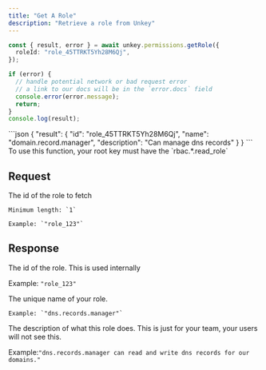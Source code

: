 ```yaml
---
title: "Get A Role"
description: "Retrieve a role from Unkey"
---
```


<RequestExample>

```ts
const { result, error } = await unkey.permissions.getRole({
  roleId: "role_45TTRKT5Yh28M6Qj",
});

if (error) {
  // handle potential network or bad request error
  // a link to our docs will be in the `error.docs` field
  console.error(error.message);
  return;
}
console.log(result);
```

</RequestExample>

<ResponseExample>
```json
{
  "result": {
      "id": "role_45TTRKT5Yh28M6Qj",
      "name": "domain.record.manager",
      "description": "Can manage dns records"
    }
}
```
</ResponseExample>

<Note>
To use this function, your root key must have the `rbac.*.read_role`
</Note>

## Request

<ParamField body="roleId" type="string" required>
    The id of the role to fetch

    Minimum length: `1`

    Example: `"role_123"`
</ParamField>

## Response

<ResponseField name="id" type="string" required>
  The id of the role. This is used internally

  Example: `"role_123"`

</ResponseField>

<ResponseField name="name" type="string" required>
    The unique name of your role.

    Example: `"dns.records.manager"`
</ResponseField>

<ResponseField name="description" type="string" >
  The description of what this role does. This is just for your team, your users will not see this.


  Example:`"dns.records.manager can read and write dns records for our domains."`
</ResponseField>
